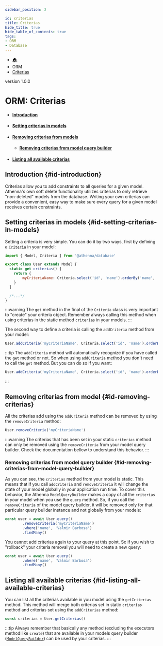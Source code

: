 ```yaml
---
sidebar_position: 2

id: criterias
title: Criterias
hide_title: true
hide_table_of_contents: true
tags:
- ORM
- Database
---
```


<nav aria-label="breadcrumbs">
    <ul class="breadcrumbs">
        <li class="breadcrumbs__item">
            <a class="breadcrumbs__link" href="/">🏠</a>
        </li>
        <li class="breadcrumbs__item">
            <a class="breadcrumbs__link">ORM</a>
        </li>
        <li class="breadcrumbs__item">
            <a class="breadcrumbs__link" href="/docs/orm/criterias">Criterias</a>
        </li>
    </ul>
</nav>

<span class="badge badge--secondary margin-top-bot">version 1.0.0</span>

# ORM: Criterias

- #### [Introduction](#id-introduction)
- #### [Setting criterias in models](#id-setting-criterias-in-models)
- #### [Removing criterias from models](#id-removing-criterias-from-models)
    - #### [Removing criterias from model query builder](#id-removing-criterias-from-model-query-builder)
- #### [Listing all available criterias](#id-listing-all-available-criterias)

## Introduction {#id-introduction}

Criterias allow you to add constraints to all queries for a given model. Athenna's own soft delete functionality utilizes criterias to only retrieve
"non-deleted" models from the database. Writing your own criterias can provide a convenient, easy way to make sure every query for a given model receives
certain constraints.

## Setting criterias in models {#id-setting-criterias-in-models}

Setting a criteria is very simple. You can do it by two ways, first by defining a [`Criteria`](https://github.com/AthennaIO/Database/blob/develop/src/Models/Criteria.js) in your model:

```javascript
import { Model, Criteria } from '@athenna/database'

export class User extends Model {
  static get criterias() {
    return {
        myCriteriaName: Criteria.select('id', 'name').orderBy('name', 'DESC').get()
    }
  }

  /*...*/
}
```

:::warning
The `get` method in the final of the `Criteria` class is very important to "create" your criteria object. Remember always calling this method when using
criterias in the static method `criterias` in your models.
:::

The second way to define a criteria is calling the `addCriteria` method from your model:

```javascript
User.addCriteria('myCriteriaName', Criteria.select('id', 'name').orderBy('name', 'DESC'))
```

:::tip
The `addCriteria` method will automatically recognize if you have called the `get` method or not. So when using `addCriteria` method you don't need
to call the `get` method. But you can do so if you want:

```javascript
User.addCriteria('myCriteriaName', Criteria.select('id', 'name').orderBy('name', 'DESC').get())
```
:::

## Removing criterias from model {#id-removing-criterias}

All the criterias add using the `addCriteria` method can be removed by using the `removeCriteria` method:

```javascript
User.removeCriteria('myCriteriaName')
```

:::warning
The criterias that has been set in your static `criterias` method can only be removed using the `removeCriteria` from your model query builder. Check the
documentation bellow to understand this behavior.
:::

### Removing criterias from model query builder {#id-removing-criterias-from-model-query-builder}

As you can see, the `criterias` method from your model is static. This means that if you call `addCriteria` and `removeCriteria` it will change the state of
your model globally in your application run time. To cover this behavior, the Athenna `ModelQueryBuilder` makes a copy of all the `criterias` in your model
when you use the `query` method. So, if you call the `removeCriteria` of the model query builder, it will be removed only for that particular query builder
instance and not globally from your models:

```javascript
const user = await User.query()
        .removeCriteria('myCriteriaName')
        .where('name', 'Valmir Barbosa')
        .findMany()
```

You cannot add criterias again to your query at this point. So if you wish to "rollback" your criteria removal you will need to create a new query:

```javascript
const user = await User.query()
        .where('name', 'Valmir Barbosa')
        .findMany()
```

## Listing all available criterias {#id-listing-all-available-criterias}

You can list all the criterias available in you model using the `getCriterias` method. This method will merge both criterias set in static `criterias` method
and criterias set using the `addCriterias` method:

```javascript
const criterias = User.getCriterias()
```

:::tip
Always remember that basically any method (excluding the executors method like `create`) that are available in your
models query builder ([`ModelQueryBuilder`](/docs/orm/getting-started#id-building-queries)) can be used by your criterias.
:::



